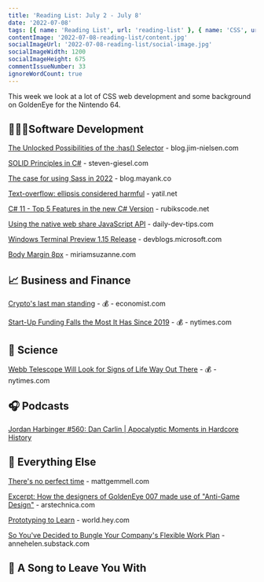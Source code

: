 ```yaml
---
title: 'Reading List: July 2 - July 8'
date: '2022-07-08'
tags: [{ name: 'Reading List', url: 'reading-list' }, { name: 'CSS', url: 'css'}, { name: 'C#', url: 'csharp'}, { name: 'Crypto', url: 'crypto'}]
contentImage: '2022-07-08-reading-list/content.jpg'
socialImageUrl: '2022-07-08-reading-list/social-image.jpg'
socialImageWidth: 1200
socialImageHeight: 675
commentIssueNumber: 33
ignoreWordCount: true
---
```


This week we look at a lot of CSS web development and some background on GoldenEye for the Nintendo 64.

## 👨🏼‍💻Software Development

[The Unlocked Possibilities of the :has() Selector](https://blog.jim-nielsen.com/2022/unlocked-possibilities-of-has-selector/) - blog.jim-nielsen.com

[SOLID Principles in C#](https://steven-giesel.com/blogPost/a252f2da-1ae8-4449-9b5f-43657308eabb) - steven-giesel.com

[The case for using Sass in 2022](https://blog.mayank.co/the-case-for-using-sass-in-2022) - blog.mayank.co

[Text-overflow: ellipsis considered harmful](https://yatil.net/blog/text-overflow-ellipsis-harmful) - yatil.net

[C# 11 - Top 5 Features in the new C# Version](https://rubikscode.net/2022/06/20/c-11-top-5-features-in-the-new-c-version/) - rubikscode.net

[Using the native web share JavaScript API](https://daily-dev-tips.com/posts/using-the-native-web-share-javascript-api/) - daily-dev-tips.com

[Windows Terminal Preview 1.15 Release](https://devblogs.microsoft.com/commandline/windows-terminal-preview-1-15-release/) - devblogs.microsoft.com

[Body Margin 8px](https://www.miriamsuzanne.com/2022/07/04/body-margin-8px/) - miriamsuzanne.com

## 📈 Business and Finance

[Crypto's last man standing](https://www.economist.com/finance-and-economics/2022/07/05/cryptos-last-man-standing) - 💰 - economist.com

[Start-Up Funding Falls the Most It Has Since 2019](https://www.nytimes.com/2022/07/07/technology/tech-start-up-funding.html) - 💰 - nytimes.com

## 🔬 Science

[Webb Telescope Will Look for Signs of Life Way Out There](https://www.nytimes.com/2022/07/02/science/webb-telescope-exoplanets-atmosphere.html) - 💰 - nytimes.com

## 🎧 Podcasts

[Jordan Harbinger #560: Dan Carlin | Apocalyptic Moments in Hardcore History](https://www.jordanharbinger.com/dan-carlin-apocalyptic-moments-in-hardcore-history/)

## 🎒 Everything Else

[There's no perfect time](https://mattgemmell.com/theres-no-perfect-time/) - mattgemmell.com

[Excerpt: How the designers of GoldenEye 007 made use of "Anti-Game Design"](https://arstechnica.com/gaming/2022/07/book-excerpt-anti-game-design-and-the-making-of-goldeneye-007/) - arstechnica.com

[Prototyping to Learn](https://world.hey.com/rjs/21-prototyping-to-learn-726e2d3e) - world.hey.com

[So You've Decided to Bungle Your Company's Flexible Work Plan](https://annehelen.substack.com/p/so-youve-decided-to-bungle-your-companys) - annehelen.substack.com

## 🎵 A Song to Leave You With

<YouTubeEmbed
    id="eujM5uoo-l0"
    title="Orchestral Suite from The Inner Light"
/>